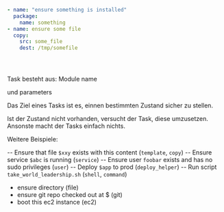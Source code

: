 <CodeSurferLayout>

```yaml title="Task examples"
- name: "ensure something is installed"
  package:
    name: something
- name: ensure some file
  copy:
    src: some_file
    dest: /tmp/somefile
```

```diff 1[3:40],4[3:25] subtitle="task name"
```

```diff 2[3:9],5[3:6] subtitle="module"
```

```diff 3,6,7 subtitle="module parameters"
```

</CodeSurferLayout>

<Notes>

Task besteht aus: Module name

und parameters


Das Ziel eines Tasks ist es, einnen bestimmten Zustand sicher zu stellen.

Ist der Zustand nicht vorhanden, versucht der Task, diese umzusetzen. Ansonste macht der Tasks einfach nichts.

Weitere Beispiele:


-- Ensure that file `$xxy` exists with this content (`template`, `copy`)
-- Ensure service `$abc` is running (`service`)
-- Ensure user `foobar` exists and has no sudo privileges (`user`)
-- Deploy `$app` to prod (`deploy_helper`)
-- Run script `take_world_leadership.sh` (`shell`, `command`)
- ensure directory (file)
- ensure git repo checked out at $ (git)
- boot this ec2 instance (ec2)

</Notes>
